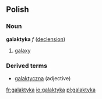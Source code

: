 ==Polish==
===Noun===
'''galaktyka''' ''f'' ([[Wiktionary Appendix:Polish hard feminine noun declension|declension]])
# [[galaxy]]

===Derived terms===
* [[galaktyczna]] (adjective)

[[fr:galaktyka]]
[[io:galaktyka]]
[[pl:galaktyka]]